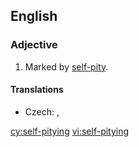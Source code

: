 ==English==

===Adjective===
{{en-adj|head=[[self]]-[[pitying]]}}

# Marked by [[self-pity]].

====Translations====
{{trans-top|marked by self-pity}}
* Czech: {{t-|cs|sebelítostivý|m}}, {{t-|cs|bolestínský|m}}
{{trans-mid}}
{{trans-bottom}}

[[cy:self-pitying]]
[[vi:self-pitying]]